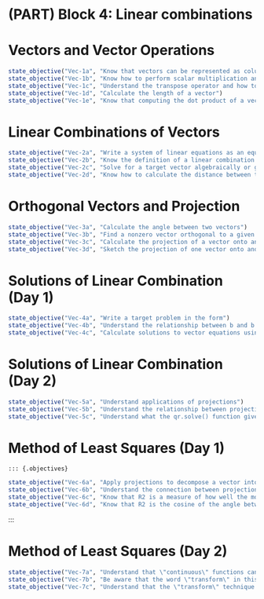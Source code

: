 # (PART) Block 4: Linear combinations {.unnumbered}

# Vectors and Vector Operations

    
::: {.objectives}
```r
state_objective("Vec-1a", "Know that vectors can be represented as columns of data or graphically arrows")
state_objective("Vec-1b", "Know how to perform scalar multiplication and vector addition")
state_objective("Vec-1c", "Understand the transpose operator and how to compute the dot product between two vectors")
state_objective("Vec-1d", "Calculate the length of a vector")
state_objective("Vec-1e", "Know that computing the dot product of a vector with itself is equivalent to length squared")
```
:::

# Linear Combinations of Vectors

::: {.objectives}
```r
state_objective("Vec-2a", "Write a system of linear equations as an equivalent target problem involving a linear combination of vectors")
state_objective("Vec-2b", "Know the definition of a linear combination of vectors and be able to rewrite as a matrix times a vector")
state_objective("Vec-2c", "Solve for a target vector algebraically or graphically in two dimensions")
state_objective("Vec-2d", "Know how to calculate the distance between two vectors and how to subtract vectors algebraically and graphically")
```
:::

# Orthogonal Vectors and Projection

::: {.objectives}
```r
state_objective("Vec-3a", "Calculate the angle between two vectors")
state_objective("Vec-3b", "Find a nonzero vector orthogonal to a given vector")
state_objective("Vec-3c", "Calculate the projection of a vector onto another vector")
state_objective("Vec-3d", "Sketch the projection of one vector onto another and then draw the residual vector")
```
:::

# Solutions of Linear Combination (Day 1)

::: {.objectives}
```r
state_objective("Vec-4a", "Write a target problem in the form")
state_objective("Vec-4b", "Understand the relationship between b and b hat and calculate the residual vector")
state_objective("Vec-4c", "Calculate solutions to vector equations using R")
```
:::

# Solutions of Linear Combination (Day 2)

::: {.objectives}
```r
state_objective("Vec-5a", "Understand applications of projections")
state_objective("Vec-5b", "Understand the relationship between projections and Method of Least Squares")
state_objective("Vec-5c", "Understand what the qr.solve() function gives you (this is testable).")
```
:::

                                                        
# Method of Least Squares (Day 1)

    ::: {.objectives}
```r
state_objective("Vec-6a", "Apply projections to decompose a vector into two directions")
state_objective("Vec-6b", "Understand the connection between projections into the model space and solutions to the target problem")
state_objective("Vec-6c", "Know that R2 is a measure of how well the model accounts for variability in the output variable")
state_objective("Vec-6d", "Know that R2 is the cosine of the angle between  and")
```
:::

# Method of Least Squares (Day 2)

::: {.objectives}
```r
state_objective("Vec-7a", "Understand that \"continuous\" functions can be approximated by vectors of discrete function value samples")
state_objective("Vec-7b", "Be aware that the word \"transform\" in this class' context relates to the \"Fourier Transform.\"")
state_objective("Vec-7c", "Understand that the \"transform\" technique amounts to designing the matrix in the target problem to break up the function into meaningful components")
```
:::
